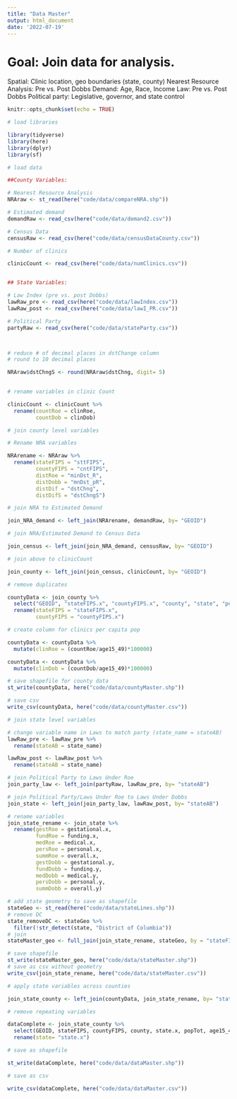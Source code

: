 ```yaml
---
title: "Data Master"
output: html_document
date: '2022-07-19'
---
```

# Goal: Join data for analysis.

Spatial: Clinic location, geo boundaries (state, county)
Nearest Resource Analysis: Pre vs. Post Dobbs 
Demand: Age, Race, Income
Law: Pre vs. Post Dobbs
Political party: Legislative, governor, and state control 


```r
knitr::opts_chunk$set(echo = TRUE)
```

```r
# load libraries

library(tidyverse)
library(here)
library(dplyr)
library(sf)

```

```r
# load data

##County Variables: 

# Nearest Resource Analysis
NRAraw <- st_read(here("code/data/compareNRA.shp")) 

# Estimated demand
demandRaw <- read_csv(here("code/data/demand2.csv"))

# Census Data
censusRaw <- read_csv(here("code/data/censusDataCounty.csv"))

# Number of clinics

clinicCount <- read_csv(here("code/data/numClinics.csv"))


## State Variables: 

# Law Index (pre vs. post Dobbs)
lawRaw_pre <- read_csv(here("code/data/lawIndex.csv"))
lawRaw_post <- read_csv(here("code/data/lawI_PR.csv"))

# Political Party
partyRaw <- read_csv(here("code/data/stateParty.csv"))




```

```r
# reduce # of decimal places in dstChange column
# round to 10 decimal places 

NRAraw$dstChngS <- round(NRAraw$dstChng, digit= 5)
  
```

```r
# rename variables in clinic Count

clinicCount <- clinicCount %>%
  rename(countRoe = clinRoe,
         countDob = clinDob)

```


```r
# join county level variables 

# Rename NRA variables 

NRArename <- NRAraw %>%
  rename(stateFIPS = "sttFIPS",
         countyFIPS = "cntFIPS",
         distRoe = "minDst_R",
         distDobb = "mnDst_pR",
         distDif = "dstChng",
         distDifS = "dstChngS")

# join NRA to Estimated Demand

join_NRA_demand <- left_join(NRArename, demandRaw, by= "GEOID")

# join NRA/Estimated Demand to Census Data

join_census <- left_join(join_NRA_demand, censusRaw, by= "GEOID")

# join above to clinicCount

join_county <- left_join(join_census, clinicCount, by= "GEOID")

# remove duplicates

countyData <- join_county %>%
  select("GEOID", "stateFIPS.x", "countyFIPS.x", "county", "state", "popTot", "age15_49", "whiteP", "blackP", "amIndP", "asianP", "pacIsP", "hispP", "otherP", "povPerc", "pciE", "distRoe", "distDobb", "distDif", "distDifS", "ageD", "whiteD", "blackD", "asianD", "hispD", "raceD", "p100D", "p100_199D", "p200D", "incomeD", "totalD", "countRoe", "countDob", "geometry") %>%
  rename(stateFIPS = "stateFIPS.x",
         countyFIPS = "countyFIPS.x")

# create column for clinics per capita pop 

countyData <- countyData %>%
  mutate(clinRoe = (countRoe/age15_49)*100000)

countyData <- countyData %>%
  mutate(clinDob = (countDob/age15_49)*100000)


```

```r
# save shapefile for county data
st_write(countyData, here("code/data/countyMaster.shp"))

# save csv
write_csv(countyData, here("code/data/countyMaster.csv"))
```

```r
# join state level variables

# change variable name in Laws to match party (state_name = stateAB)
lawRaw_pre <- lawRaw_pre %>%
  rename(stateAB = state_name)

lawRaw_post <- lawRaw_post %>%
  rename(stateAB = state_name)

# join Political Party to Laws Under Roe
join_party_law <- left_join(partyRaw, lawRaw_pre, by= "stateAB")

# join Political Party/Laws Under Roe to Laws Under Dobbs
join_state <- left_join(join_party_law, lawRaw_post, by= "stateAB")

# rename variables
join_state_rename <- join_state %>%
  rename(gestRoe = gestational.x,
         fundRoe = funding.x,
         medRoe = medical.x,
         persRoe = personal.x,
         summRoe = overall.x,
         gestDobb = gestational.y,
         fundDobb = funding.y,
         medDobb = medical.y,
         persDobb = personal.y,
         summDobb = overall.y)

# add state geometry to save as shapefile
stateGeo <- st_read(here("code/data/stateLines.shp"))
# remove DC
state_removeDC <- stateGeo %>%
  filter(!str_detect(state, "District of Columbia"))
# join
stateMaster_geo <- full_join(join_state_rename, stateGeo, by = "stateFIPS")

```

```r
# save shapefile
st_write(stateMaster_geo, here("code/data/stateMaster.shp"))
# save as csv without geometry
write_csv(join_state_rename, here("code/data/stateMaster.csv"))
```

```r
# apply state variables across counties

join_state_county <- left_join(countyData, join_state_rename, by= "stateFIPS", keep= FALSE)

# remove repeating variables

dataComplete <- join_state_county %>%
  select(GEOID, stateFIPS, countyFIPS, county, state.x, popTot, age15_49, whiteP, blackP, amIndP, asianP, pacIsP, hispP, otherP, povPerc, pciE, countRoe, clinRoe, countDob, clinDob, distRoe, distDobb, distDif, distDifS, ageD, whiteD, blackD, asianD, hispD, raceD, p100D, p100_199D, p200D, incomeD, totalD, legCon, govCon, stateCon, gestRoe, fundRoe, medRoe, persRoe, summRoe, gestDobb, fundDobb, medDobb, persDobb, summDobb, geometry) %>%
  rename(state= "state.x")

```

```r
# save as shapefile

st_write(dataComplete, here("code/data/dataMaster.shp"))

# save as csv

write_csv(dataComplete, here("code/data/dataMaster.csv"))
```

